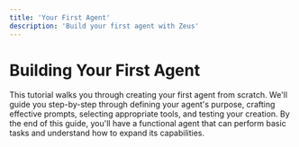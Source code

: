 ```yaml
---
title: 'Your First Agent'
description: 'Build your first agent with Zeus'
---
```


# Building Your First Agent

This tutorial walks you through creating your first agent from scratch. We'll guide you step-by-step through defining your agent's purpose, crafting effective prompts, selecting appropriate tools, and testing your creation. By the end of this guide, you'll have a functional agent that can perform basic tasks and understand how to expand its capabilities. 